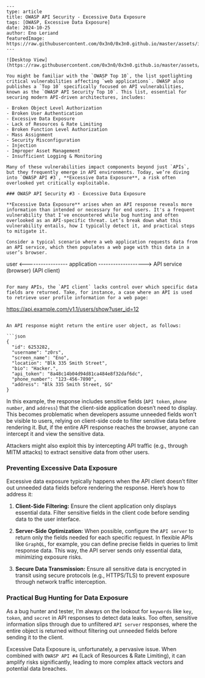 ```mdx
---
type: article
title: OWASP API Security - Excessive Data Exposure
tags: [OWASP, Excessive Data Exposure]
date: 2024-10-25
author: Eno Leriand
featuredImage: https://raw.githubusercontent.com/0x3n0/0x3n0.github.io/master/assets/img/blogging/owasp.jpg
---

![Desktop View](https://raw.githubusercontent.com/0x3n0/0x3n0.github.io/master/assets/img/blogging/owasp.jpg)

You might be familiar with the `OWASP Top 10`, the list spotlighting critical vulnerabilities affecting `web applications`. OWASP also publishes a `Top 10` specifically focused on API vulnerabilities, known as the `OWASP API Security Top 10`. This list, essential for securing modern API-driven architectures, includes:

- Broken Object Level Authorization 
- Broken User Authentication
- Excessive Data Exposure
- Lack of Resources & Rate Limiting
- Broken Function Level Authorization
- Mass Assignment
- Security Misconfiguration 
- Injection
- Improper Asset Management
- Insufficient Logging & Monitoring

Many of these vulnerabilities impact components beyond just `APIs`, but they frequently emerge in API environments. Today, we’re diving into `OWASP API #3`, **Excessive Data Exposure**, a risk often overlooked yet critically exploitable.

### OWASP API Security #3 - Excessive Data Exposure

**Excessive Data Exposure** arises when an API response reveals more information than intended or necessary for end users. It's a frequent vulnerability that I've encountered while bug hunting and often overlooked as an API-specific threat. Let’s break down what this vulnerability entails, how I typically detect it, and practical steps to mitigate it.

Consider a typical scenario where a web application requests data from an API service, which then populates a web page with this data in a user’s browser.

```
user <----------------- application -------------------> API service
         (browser)                (API client) 
```

For many APIs, the `API client` lacks control over which specific data fields are returned. Take, for instance, a case where an API is used to retrieve user profile information for a web page:

```
https://api.example.com/v1.1/users/show?user_id=12
```

An API response might return the entire user object, as follows:

```json
{ 
  "id": 6253282, 
  "username": "z0rs", 
  "screen_name": "Eno", 
  "location": "Blk 335 Smith Street", 
  "bio": "Hacker.",
  "api_token": "8a48c14b04d94d81ca484e8f32daf6dc", 
  "phone_number": "123-456-7890", 
  "address": "Blk 335 Smith Street, SG" 
}
```

In this example, the response includes sensitive fields (`API token`, `phone number`, and `address`) that the client-side application doesn’t need to display. This becomes problematic when developers assume unneeded fields won’t be visible to users, relying on client-side code to filter sensitive data before rendering it. But, if the entire API response reaches the browser, anyone can intercept it and view the sensitive data. 

Attackers might also exploit this by intercepting API traffic (e.g., through MITM attacks) to extract sensitive data from other users.

### Preventing Excessive Data Exposure

Excessive data exposure typically happens when the API client doesn’t filter out unneeded data fields before rendering the response. Here’s how to address it:

1. **Client-Side Filtering:** Ensure the client application only displays essential data. Filter sensitive fields in the client code before sending data to the user interface.

2. **Server-Side Optimization:** When possible, configure the `API server` to return only the fields needed for each specific request. In flexible APIs like `GraphQL`, for example, you can define precise fields in queries to limit response data. This way, the API server sends only essential data, minimizing exposure risks.

3. **Secure Data Transmission:** Ensure all sensitive data is encrypted in transit using secure protocols (e.g., HTTPS/TLS) to prevent exposure through network traffic interception.

### Practical Bug Hunting for Data Exposure

As a bug hunter and tester, I’m always on the lookout for `keywords` like `key`, `token`, and `secret` in API responses to detect data leaks. Too often, sensitive information slips through due to unfiltered `API server` responses, where the entire object is returned without filtering out unneeded fields before sending it to the client.

Excessive Data Exposure is, unfortunately, a pervasive issue. When combined with `OWASP API #4` (Lack of Resources & Rate Limiting), it can amplify risks significantly, leading to more complex attack vectors and potential data breaches.
